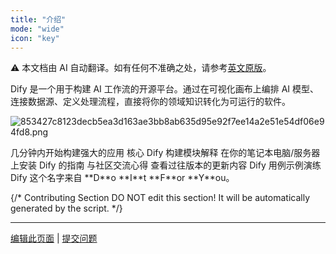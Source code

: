 ```yaml
---
title: "介绍"
mode: "wide"
icon: "key"
---
```


<Note> ⚠️ 本文档由 AI 自动翻译。如有任何不准确之处，请参考[英文原版](/en/documentation/pages/getting-started/introduction)。</Note>

Dify 是一个用于构建 AI 工作流的开源平台。通过在可视化画布上编排 AI 模型、连接数据源、定义处理流程，直接将你的领域知识转化为可运行的软件。

![853427c8123decb5ea3d163ae3bb8ab635d95e92f7ee14a2e51e54df06e94fd8.png](/images/853427c8123decb5ea3d163ae3bb8ab635d95e92f7ee14a2e51e54df06e94fd8.png)

<CardGroup cols={3}>
  <Card title="快速开始" icon="play" href="en/getting-started/quick-start">
    几分钟内开始构建强大的应用
  </Card>
  <Card title="概念" icon="highlighter" iconType="regular" href="en/guides/workflow/key-concepts">
    核心 Dify 构建模块解释
  </Card>
  <Card title="安装" icon="arrow-down-to-line" href="en/getting-started/install-self-hosted/docker-compose">
    在你的笔记本电脑/服务器上安装 Dify 的指南
  </Card>
  <Card title="论坛" icon="message" href="https://discord.gg/FngNHpbcY7">
    与社区交流心得
  </Card>
  <Card title="更新日志" icon="bell" href="https://github.com/langgenius/dify/releases">
    查看过往版本的更新内容
  </Card>
  <Card title="示例" icon="lightbulb" href="en/workshop/basic/build-ai-image-generation-app">
    Dify 用例示例演练
  </Card>
</CardGroup>

<Info>
  Dify 这个名字来自 **D**o **I**t **F**or **Y**ou。
</Info>

{/*
Contributing Section
DO NOT edit this section!
It will be automatically generated by the script.
*/}

---

[编辑此页面](https://github.com/langgenius/dify-docs/edit/main/zh-hans/documentation/pages/getting-started/introduction.mdx) | [提交问题](https://github.com/langgenius/dify-docs/issues/new?template=docs.yml)


